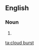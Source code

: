 ==English==

===Noun===
{{en-noun|sg=[[cloud]] [[burst]]}}
# {{alternative spelling of|cloudburst}}

[[ta:cloud burst]]